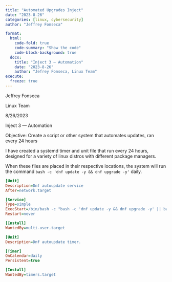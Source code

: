 ```yaml
---
title: "Automated Upgrades Inject"
date: "2023-8-26"
categories: [linux, cybersecurity]
author: "Jeffrey Fonseca"

format:
  html:
    code-fold: true
    code-summary: "Show the code"
    code-block-background: true
  docx: 
    title: "Inject 3 — Automation"
    date: "2023-8-26"
    author: "Jefrey Fonseca, Linux Team"
execute:
  freeze: true
---
```


Jeffrey Fonseca

Linux Team

8/26/2023

Inject 3 — Automation

Objective: Create a script or other system that automates updates, ran every 24 hours


I have created a systemd timer and unit file that run every 24 hours, designed for a variety of linux distros with different package managers.


When these files are placed in their respective locations, the system will run the command `bash -c 'dnf update -y && dnf upgrade -y'` daily. 


```.ini
[Unit]
Description=Dnf autoupdate service
After=network.target

[Service]
Type=simple
ExecStart=/bin/bash -c "bash -c 'dnf update -y && dnf upgrade -y' || bash -c 'DEBIAN_FRONTEND=noninteractive apt-get update -y && DEBIAN_FRONTEND=noninteractive apt-get upgrade -y' || bash -c 'pacman -Syu --noconfirm'"
Restart=never

[Install]
WantedBy=multi-user.target
```


```.ini
[Unit]
Description=Dnf autoupdate timer.

[Timer]
OnCalendar=daily
Persistent=true

[Install]
WantedBy=timers.target
```


